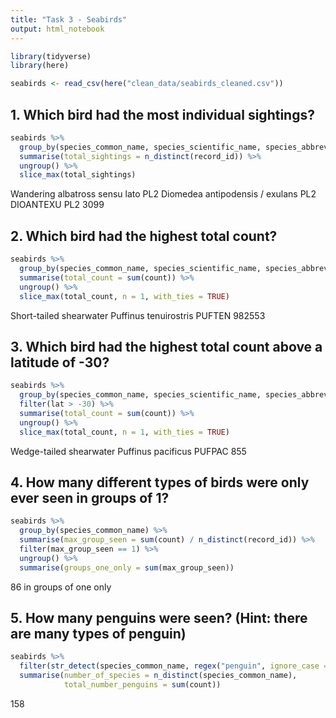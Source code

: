 ```yaml
---
title: "Task 3 - Seabirds"
output: html_notebook
---
```


```r
library(tidyverse)
library(here)

seabirds <- read_csv(here("clean_data/seabirds_cleaned.csv"))
```

## 1. Which bird had the most individual sightings?
```r
seabirds %>%
  group_by(species_common_name, species_scientific_name, species_abbreviation) %>%
  summarise(total_sightings = n_distinct(record_id)) %>%
  ungroup() %>%
  slice_max(total_sightings)
```
Wandering albatross sensu lato PL2	Diomedea antipodensis / exulans PL2 DIOANTEXU PL2	3099

## 2. Which bird had the highest total count?
```r
seabirds %>% 
  group_by(species_common_name, species_scientific_name, species_abbreviation) %>%
  summarise(total_count = sum(count)) %>%
  ungroup() %>%
  slice_max(total_count, n = 1, with_ties = TRUE)
```
Short-tailed shearwater	Puffinus tenuirostris	PUFTEN	982553


## 3. Which bird had the highest total count above a latitude of -30?
```r
seabirds %>%
  group_by(species_common_name, species_scientific_name, species_abbreviation) %>%
  filter(lat > -30) %>%
  summarise(total_count = sum(count)) %>%
  ungroup() %>%
  slice_max(total_count, n = 1, with_ties = TRUE)
```
Wedge-tailed shearwater	Puffinus pacificus	PUFPAC	855


## 4. How many different types of birds were only ever seen in groups of 1?
```r
seabirds %>%
  group_by(species_common_name) %>%
  summarise(max_group_seen = sum(count) / n_distinct(record_id)) %>%
  filter(max_group_seen == 1) %>%
  ungroup() %>%
  summarise(groups_one_only = sum(max_group_seen))
```
86 in groups of one only


## 5. How many penguins were seen? (Hint: there are many types of penguin)
```r
seabirds %>%
  filter(str_detect(species_common_name, regex("penguin", ignore_case = TRUE))) %>%
  summarise(number_of_species = n_distinct(species_common_name),
            total_number_penguins = sum(count))
```
158
